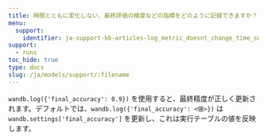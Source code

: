 ```yaml
---
title: 時間とともに変化しない、最終評価の精度などの指標をどのように記録できますか？
menu:
  support:
    identifier: ja-support-kb-articles-log_metric_doesnt_change_time_such_final
support:
  - runs
toc_hide: true
type: docs
slug: /ja/models/support/:filename
---
```

`wandb.log({'final_accuracy': 0.9})` を使用すると、最終精度が正しく更新されます。デフォルトでは、`wandb.log({'final_accuracy': <値>})` は `wandb.settings['final_accuracy']` を更新し、これは実行テーブルの値を反映します。
